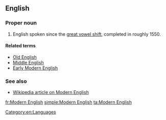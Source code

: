 ==English==

===Proper noun===
{{infl|en|proper noun|head=[[modern|Modern]] [[English]]}}

# English spoken since the [[great vowel shift]], completed in roughly 1550.

====Related terms====
* [[Old English]]
* [[Middle English]]
* [[Early Modern English]]

===See also===
* [[w:Modern English|Wikipedia article on Modern English]]

[[Category:en:Languages]]

[[fr:Modern English]]
[[simple:Modern English]]
[[ta:Modern English]]
